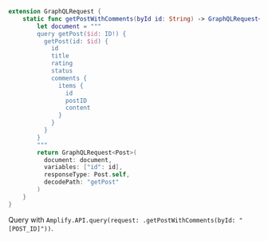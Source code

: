 ```swift
extension GraphQLRequest {
    static func getPostWithComments(byId id: String) -> GraphQLRequest<Post> {
        let document = """
        query getPost($id: ID!) {
          getPost(id: $id) {
            id
            title
            rating
            status
            comments {
              items {
                id
                postID
                content
              }
            }
          }
        }
        """
        return GraphQLRequest<Post>(
          document: document,
          variables: ["id": id],
          responseType: Post.self,
          decodePath: "getPost"
        )
    }
}

```
Query with `Amplify.API.query(request: .getPostWithComments(byId: "[POST_ID]"))`. 
